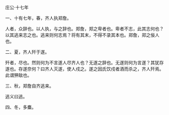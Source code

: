 

庄公·十七年

一、十有七年，春，齐人执郑詹。

人者，众辞也。以人执，与之辞也。郑詹，郑之卑者也。卑者不志，此其志何也？以其逃来志之也。逃来则何志焉？将有其末，不得不录其本也。郑詹，郑之佞人也。

二、夏，齐人歼于遂。

歼者，尽也。然则何为不言遂人尽齐人也？无遂之辞也。无遂则何为言遂？其犹存遂也。存遂奈何？曰齐人灭遂，使人戍之。遂之因氏饮戍者酒而杀之，齐人歼焉。此谓狎敌也。

三、秋，郑詹自齐逃来。

逃义曰逃。

四、冬，多麋。

